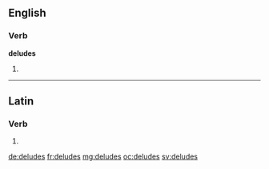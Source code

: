 ==English==

===Verb===
'''deludes'''

# {{en-third-person singular of|delude}}

----

==Latin==

===Verb===
{{la-verb-form|delūdēs}}

# {{conjugation of|delūdō||2|s|fut|act|ind|lang=la}}

[[de:deludes]]
[[fr:deludes]]
[[mg:deludes]]
[[oc:deludes]]
[[sv:deludes]]
